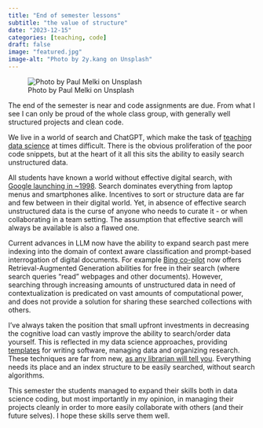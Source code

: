 ```yaml
---
title: "End of semester lessons"
subtitle: "the value of structure"
date: "2023-12-15"
categories: [teaching, code]
draft: false
image: "featured.jpg"
image-alt: "Photo by 2y.kang on Unsplash"
---
```


![Photo by Paul Melki on Unsplash](featured.jpg){.preview-image}

The end of the semester is near and code assignments are due. From what I see I can only be proud of the whole class group, with generally well structured projects and clean code.

We live in a world of search and ChatGPT, which make the task of [teaching data science](https://www.theverge.com/22684730/students-file-folder-directory-structure-education-gen-z) at times difficult. There is the obvious proliferation of the poor code snippets, but at the heart of it all this sits the ability to easily search unstructured data.

All students have known a world without effective digital search, with [Google  launching in ~1998](https://en.wikipedia.org/wiki/Google). Search dominates everything from laptop menus and smartphones alike. Incentives to sort or structure data are far and few between in their digital world. Yet, in absence of effective search unstructured data is the curse of anyone who needs to curate it - or when collaborating in a team setting. The assumption that effective search will always be available is also a flawed one.

Current advances in LLM now have the ability to expand search past mere indexing into the domain of context aware classification and prompt-based interrogation of digital documents. For example [Bing co-pilot](https://www.bing.com/search?q=Bing+AI&showconv=1&FORM=hpcodx) now offers Retrieval-Augmented Generation abilities for free in their search (where search queries "read" webpages and other documents). However, searching through increasing amounts of unstructured data in need of contextualization is predicated on vast amounts of computational power, and does not provide a solution for sharing these searched collections with others.

I've always taken the position that small upfront investments in decreasing the cognitive load can vastly improve the ability to search/order data yourself. This is reflected in my data science approaches, providing [templates](https://github.com/bluegreen-labs#teaching-workflows-books) for writing software, managing data and organizing research. These techniques are far from new, [as any librarian will tell you](https://en.wikipedia.org/wiki/Zettelkasten). Everything needs its place and an index structure to be easily searched, without search algorithms.

This semester the students managed to expand their skills both in data science coding, but most importantly in my opinion, in managing their projects cleanly in order to more easily collaborate with others (and their future selves). I hope these skills serve them well.
